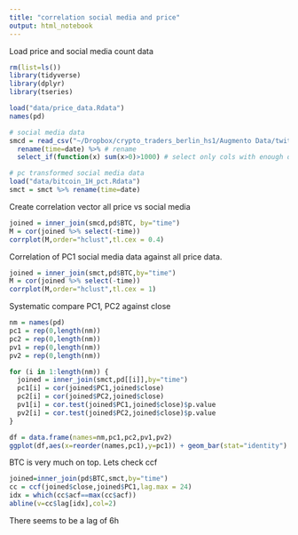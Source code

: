 ```yaml
---
title: "correlation social media and price"
output: html_notebook
---
```


Load price and social media count data

```r
rm(list=ls())
library(tidyverse)
library(dplyr)
library(tseries)

load("data/price_data.Rdata")
names(pd)

# social media data
smcd = read_csv("~/Dropbox/crypto_traders_berlin_hs1/Augmento Data/twitter/bitcoin_1H.csv") %>% 
  rename(time=date) %>% # rename 
  select_if(function(x) sum(x>0)>1000) # select only cols with enough data

# pc transformed social media data
load("data/bitcoin_1H_pct.Rdata")
smct = smct %>% rename(time=date)
```

Create correlation vector all price vs social media

```r

joined = inner_join(smcd,pd$BTC, by="time")
M = cor(joined %>% select(-time))
corrplot(M,order="hclust",tl.cex = 0.4)
```


Correlation of PC1 social media data against all price data.

```r
joined = inner_join(smct,pd$BTC,by="time")
M = cor(joined %>% select(-time))
corrplot(M,order="hclust",tl.cex = 1)
```

Systematic compare PC1, PC2 against close

```r

nm = names(pd)
pc1 = rep(0,length(nm))
pc2 = rep(0,length(nm))
pv1 = rep(0,length(nm))
pv2 = rep(0,length(nm))

for (i in 1:length(nm)) {
  joined = inner_join(smct,pd[[i]],by="time")
  pc1[i] = cor(joined$PC1,joined$close)
  pc2[i] = cor(joined$PC2,joined$close)
  pv1[i] = cor.test(joined$PC1,joined$close)$p.value
  pv2[i] = cor.test(joined$PC2,joined$close)$p.value
}

df = data.frame(names=nm,pc1,pc2,pv1,pv2)
ggplot(df,aes(x=reorder(names,pc1),y=pc1)) + geom_bar(stat="identity") + coord_flip()
```

BTC is very much on top. Lets check ccf


```r
joined=inner_join(pd$BTC,smct,by="time")
cc = ccf(joined$close,joined$PC1,lag.max = 24)
idx = which(cc$acf==max(cc$acf))
abline(v=cc$lag[idx],col=2)

```

There seems to be a lag of 6h
